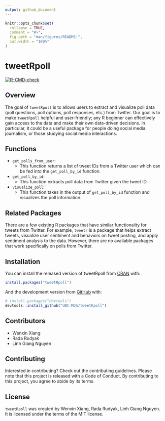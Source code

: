 ```yaml
---
output: github_document
---
```


<!-- README.md is generated from README.Rmd. Please edit that file -->

```r
knitr::opts_chunk$set(
  collapse = TRUE,
  comment = "#>",
  fig.path = "man/figures/README-",
  out.width = "100%"
)
```

# tweetRpoll

<!-- badges: start -->
[![R-CMD-check](https://github.com/UBC-MDS/tweetRpoll/workflows/R-CMD-check/badge.svg)](https://github.com/UBC-MDS/tweetRpoll/actions)
<!-- badges: end -->

## Overview

The goal of `tweetRpoll` is to allows users to extract and visualize poll data (poll questions, poll options, poll responses, etc.) from Twitter. Our goal is to make `tweetRpoll` helpful and user-friendly; any R beginner can effectively gain access to the data and make their own data-driven decisions. In particular, it could be a useful package for people doing social media journalism, or those studying social media interactions.

## Functions

- `get_polls_from_user`:
    - This function returns a list of tweet IDs from a Twitter user which can be fed into the `get_poll_by_id` function.

- `get_poll_by_id`:
    - This function extracts poll data from Twitter given the tweet ID.

- `visualize_poll`:
    - This function takes in the output of `get_poll_by_id` function and visualizes the poll information. 

## Related Packages

There are a few existing R packages that have similar functionality for tweets from Twitter. For example, `tweetr` is a package that helps extract tweets, visualize user sentiment and behaviors on tweet posting, and apply sentiment analysis to the data. However, there are no available packages that work specifically on polls from Twitter.


## Installation

You can install the released version of tweetRpoll from [CRAN](https://CRAN.R-project.org) with:

``` r
install.packages("tweetRpoll")
```

And the development version from [GitHub](https://github.com/) with:

``` r
# install.packages("devtools")
devtools::install_github("UBC-MDS/tweetRpoll")
```

## Contributors

- Wenxin Xiang
- Rada Rudyak
- Linh Giang Nguyen

## Contributing

Interested in contributing? Check out the contributing guidelines. Please note that this project is released with a Code of Conduct. By contributing to this project, you agree to abide by its terms.

## License

`tweetRpoll` was created by Wenxin Xiang, Rada Rudyak, Linh Giang Nguyen. It is licensed under the terms of the MIT license.
